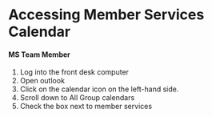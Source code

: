 
# Accessing Member Services Calendar

#### MS Team Member

1. Log into the front desk computer
2. Open outlook
3. Click on the calendar icon on the left-hand side.
4. Scroll down to All Group calendars
5. Check the box next to member services

